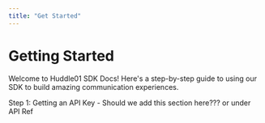 ```yaml
---
title: "Get Started"
---
```


# Getting Started

Welcome to Huddle01 SDK Docs! Here's a step-by-step guide to using our SDK to build amazing communication experiences.

<div>
  Step 1: Getting an API Key - Should we add this section here??? or under API
  Ref
</div>

